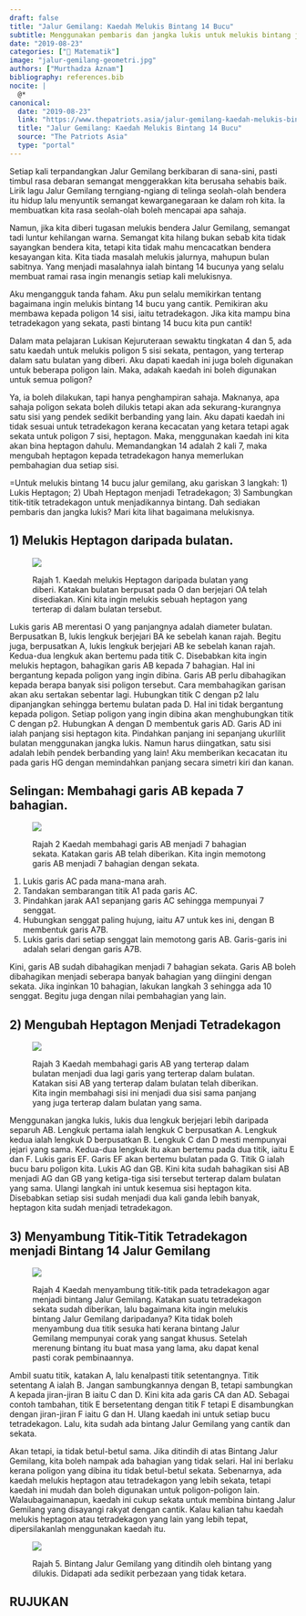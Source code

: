 ```yaml
---
draft: false
title: "Jalur Gemilang: Kaedah Melukis Bintang 14 Bucu"
subtitle: Menggunakan pembaris dan jangka lukis untuk melukis bintang jalur gemilang
date: "2019-08-23"
categories: ["🧮 Matematik"]
image: "jalur-gemilang-geometri.jpg"
authors: ["Murthadza Aznam"]
bibliography: references.bib
nocite: |
  @*
canonical:
  date: "2019-08-23"
  link: "https://www.thepatriots.asia/jalur-gemilang-kaedah-melukis-bintang-14-bucu/"
  title: "Jalur Gemilang: Kaedah Melukis Bintang 14 Bucu"
  source: "The Patriots Asia"
  type: "portal"
---
```


Setiap kali terpandangkan Jalur Gemilang berkibaran di sana-sini, pasti timbul rasa debaran semangat menggerakkan kita berusaha sehabis baik. Lirik lagu Jalur Gemilang terngiang-ngiang di telinga seolah-olah bendera itu hidup lalu menyuntik semangat kewarganegaraan ke dalam roh kita. Ia membuatkan kita rasa seolah-olah boleh mencapai apa sahaja.

Namun, jika kita diberi tugasan melukis bendera Jalur Gemilang, semangat tadi luntur kehilangan warna. Semangat kita hilang bukan sebab kita tidak sayangkan bendera kita, tetapi kita tidak mahu mencacatkan bendera kesayangan kita. Kita tiada masalah melukis jalurnya, mahupun bulan sabitnya. Yang menjadi masalahnya ialah bintang 14 bucunya yang selalu membuat ramai rasa ingin menangis setiap kali melukisnya.

Aku mengangguk tanda faham. Aku pun selalu memikirkan tentang bagaimana ingin melukis bintang 14 bucu yang cantik. Pemikiran aku membawa kepada poligon 14 sisi, iaitu tetradekagon. Jika kita mampu bina tetradekagon yang sekata, pasti bintang 14 bucu kita pun cantik!

Dalam mata pelajaran Lukisan Kejuruteraan sewaktu tingkatan 4 dan 5, ada satu kaedah untuk melukis poligon 5 sisi sekata, pentagon, yang terterap dalam satu bulatan yang diberi. Aku dapati kaedah ini juga boleh digunakan untuk beberapa poligon lain. Maka, adakah kaedah ini boleh digunakan untuk semua poligon?

Ya, ia boleh dilakukan, tapi hanya penghampiran sahaja. Maknanya, apa sahaja poligon sekata boleh dilukis tetapi akan ada sekurang-kurangnya satu sisi yang pendek sedikit berbanding yang lain. Aku dapati kaedah ini tidak sesuai untuk tetradekagon kerana kecacatan yang ketara tetapi agak sekata untuk poligon 7 sisi, heptagon. Maka, menggunakan kaedah ini kita akan bina heptagon dahulu. Memandangkan 14 adalah 2 kali 7, maka mengubah heptagon kepada tetradekagon hanya memerlukan pembahagian dua setiap sisi.

=Untuk melukis bintang 14 bucu jalur gemilang, aku gariskan 3 langkah: 1) Lukis Heptagon; 2) Ubah Heptagon menjadi Tetradekagon; 3) Sambungkan titik-titik tetradekagon untuk menjadikannya bintang. Dah sediakan pembaris dan jangka lukis? Mari kita lihat bagaimana melukisnya.

## 1) Melukis Heptagon daripada bulatan.

<figure>

![](jalur-gemilang-langkah-1.jpg)

<figcaption>

Rajah 1. Kaedah melukis Heptagon daripada bulatan yang diberi.
Katakan bulatan berpusat pada O dan berjejari OA telah disediakan. Kini kita ingin melukis sebuah heptagon yang terterap di dalam bulatan tersebut.

</figcaption>

</figure>

Lukis garis AB merentasi O yang panjangnya adalah diameter bulatan.
Berpusatkan B, lukis lengkuk berjejari BA ke sebelah kanan rajah. Begitu juga, berpusatkan A, lukis lengkuk berjejari AB ke sebelah kanan rajah. Kedua-dua lengkuk akan bertemu pada titik C.
Disebabkan kita ingin melukis heptagon, bahagikan garis AB kepada 7 bahagian. Hal ini bergantung kepada poligon yang ingin dibina. Garis AB perlu dibahagikan kepada berapa banyak sisi poligon tersebut. Cara membahagikan garisan akan aku sertakan sebentar lagi.
Hubungkan titik C dengan p2 lalu dipanjangkan sehingga bertemu bulatan pada D. Hal ini tidak bergantung kepada poligon. Setiap poligon yang ingin dibina akan menghubungkan titik C dengan p2.
Hubungkan A dengan D membentuk garis AD. Garis AD ini ialah panjang sisi heptagon kita. Pindahkan panjang ini sepanjang ukurlilit bulatan menggunakan jangka lukis. Namun harus diingatkan, satu sisi adalah lebih pendek berbanding yang lain! Aku memberikan kecacatan itu pada garis HG dengan memindahkan panjang secara simetri kiri dan kanan.

## Selingan: Membahagi garis AB kepada 7 bahagian.

<figure>

![](jalur-gemilang-langkah-selingan.jpg)

<figcaption>

Rajah 2 Kaedah membahagi garis AB menjadi 7 bahagian sekata.
Katakan garis AB telah diberikan. Kita ingin memotong garis AB menjadi 7 bahagian dengan sekata.

</figcaption>

</figure>

1. Lukis garis AC pada mana-mana arah.
2. Tandakan sembarangan titik A1 pada garis AC.
3. Pindahkan jarak AA1 sepanjang garis AC sehingga mempunyai 7 senggat.
4. Hubungkan senggat paling hujung, iaitu A7 untuk kes ini, dengan B membentuk garis A7B.
5. Lukis garis dari setiap senggat lain memotong garis AB. Garis-garis ini adalah selari dengan garis A7B.

Kini, garis AB sudah dibahagikan menjadi 7 bahagian sekata. Garis AB boleh dibahagikan menjadi seberapa banyak bahagian yang diingini dengan sekata. Jika inginkan 10 bahagian, lakukan langkah 3 sehingga ada 10 senggat. Begitu juga dengan nilai pembahagian yang lain.

## 2) Mengubah Heptagon Menjadi Tetradekagon

<figure>

![](jalur-gemilang-langkah-2.jpg)

<figcaption>

Rajah 3 Kaedah membahagi garis AB yang terterap dalam bulatan menjadi dua lagi garis yang terterap dalam bulatan.
Katakan sisi AB yang terterap dalam bulatan telah diberikan. Kita ingin membahagi sisi ini menjadi dua sisi sama panjang yang juga terterap dalam bulatan yang sama.

</figcaption>

</figure>

Menggunakan jangka lukis, lukis dua lengkuk berjejari lebih daripada separuh AB. Lengkuk pertama ialah lengkuk C berpusatkan A. Lengkuk kedua ialah lengkuk D berpusatkan B. Lengkuk C dan D mesti mempunyai jejari yang sama.
Kedua-dua lengkuk itu akan bertemu pada dua titik, iaitu E dan F. Lukis garis EF.
Garis EF akan bertemu bulatan pada G. Titik G ialah bucu baru poligon kita. Lukis AG dan GB.
Kini kita sudah bahagikan sisi AB menjadi AG dan GB yang ketiga-tiga sisi tersebut terterap dalam bulatan yang sama. Ulangi langkah ini untuk kesemua sisi heptagon kita. Disebabkan setiap sisi sudah menjadi dua kali ganda lebih banyak, heptagon kita sudah menjadi tetradekagon.

## 3) Menyambung Titik-Titik Tetradekagon menjadi Bintang 14 Jalur Gemilang

<figure>

![](jalur-gemilang-langkah-3.jpg)

<figcaption>

Rajah 4 Kaedah menyambung titik-titik pada tetradekagon agar menjadi bintang Jalur Gemilang.
Katakan suatu tetradekagon sekata sudah diberikan, lalu bagaimana kita ingin melukis bintang Jalur Gemilang daripadanya? Kita tidak boleh menyambung dua titik sesuka hati kerana bintang Jalur Gemilang mempunyai corak yang sangat khusus. Setelah merenung bintang itu buat masa yang lama, aku dapat kenal pasti corak pembinaannya.

</figcaption>

</figure>

Ambil suatu titik, katakan A, lalu kenalpasti titik setentangnya. Titik setentang A ialah B. Jangan sambungkannya dengan B, tetapi sambungkan A kepada jiran-jiran B iaitu C dan D. Kini kita ada garis CA dan AD. Sebagai contoh tambahan, titik E bersetentang dengan titik F tetapi E disambungkan dengan jiran-jiran F iaitu G dan H. Ulang kaedah ini untuk setiap bucu tetradekagon. Lalu, kita sudah ada bintang Jalur Gemilang yang cantik dan sekata.

Akan tetapi, ia tidak betul-betul sama. Jika ditindih di atas Bintang Jalur Gemilang, kita boleh nampak ada bahagian yang tidak selari. Hal ini berlaku kerana poligon yang dibina itu tidak betul-betul sekata. Sebenarnya, ada kaedah melukis heptagon atau tetradekagon yang lebih sekata, tetapi kaedah ini mudah dan boleh digunakan untuk poligon-poligon lain. Walaubagaimanapun, kaedah ini cukup sekata untuk membina bintang Jalur Gemilang yang disayangi rakyat dengan cantik. Kalau kalian tahu kaedah melukis heptagon atau tetradekagon yang lain yang lebih tepat, dipersilakanlah menggunakan kaedah itu.

<figure>

![](jalur-gemilang-geometri.jpg)

<figcaption>

Rajah 5. Bintang Jalur Gemilang yang ditindih oleh bintang yang dilukis. Didapati ada sedikit perbezaan yang tidak ketara.

</figcaption>

</figure>

## RUJUKAN

:::{#refs}
:::

